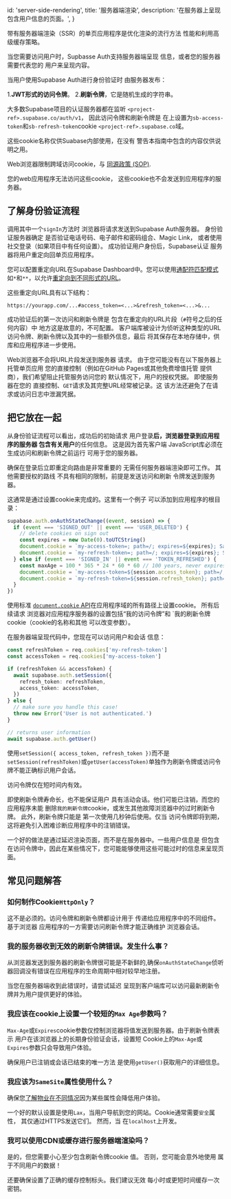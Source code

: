 
  id: 'server-side-rendering',
  title: '服务器端渲染',
  description: '在服务器上呈现包含用户信息的页面。',
}

带有服务器端渲染（SSR）的单页应用程序是优化渲染的流行方法 性能和利用高级缓存策略。

当您需要访问用户时，Supbasse Auth支持服务器端呈现 信息，或者您的服务器需要代表您的 用户来呈现内容。

当用户使用Supabase Auth进行身份验证时 由服务器发布：


1.**JWT形式的访问令牌**。
2.**刷新令牌**，它是随机生成的字符串。

大多数Supabase项目的认证服务器都在监听 `<project-ref>.supabase.co/auth/v1`，
因此访问令牌和刷新令牌是 在上设置为`sb-access-token`和`sb-refresh-token`cookie `<project-ref>.supabase.co`域。

<Admonition type="note">

这些cookie名称仅供Suabase内部使用，在没有 警告本指南中包含的内容仅供说明之用。

</Admonition>

Web浏览器限制跨域访问cookie，与 [同源政策 (SOP)](https://developer.mozilla.org/en-US/docs/Web/Security/Same-origin_policy).

您的web应用程序无法访问这些cookie，
这些cookie也不会发送到应用程序的服务器。

## 了解身份验证流程

调用其中一个`signIn`方法时 浏览器将请求发送到Supabase Auth服务器。
身份验证服务器确定 是否验证电话号码、电子邮件和密码组合、Magic Link， 或者使用社交登录（如果项目中有任何设置）。
成功验证用户身份后，Supabase认证 服务器将用户重定向回单页应用程序。


<Admonition type="tip">

您可以配置重定向URL在Supabase Dashboard中。您可以使用[通配符匹配模式](/docs/guides/auth#redirect-urls-and-wildcards) 如`*`和`**`，以允许[重定向到不同形式的URL](https://app.supabase.com/project/_/auth/url-configuration)。

</Admonition>

这些重定向URL具有以下结构：

```
https://yourapp.com/...#access_token=<...>&refresh_token=<...>&...
```

成功验证后的第一次访问和刷新令牌是 包含在重定向的URL片段（`#`符号之后的任何内容）中 地方这是故意的，不可配置。
客户端库被设计为侦听这种类型的URL 访问令牌、刷新令牌以及其中的一些额外信息，最后 将其保存在本地存储中，供库和应用程序进一步使用。


<Admonition type="info">

Web浏览器不会将URL片段发送到服务器 请求。
由于您可能没有在以下服务器上托管单页应用 您的直接控制（例如在GitHub Pages或其他免费增值托管 提供商），我们希望阻止托管服务访问您的 默认情况下，用户的授权凭据。
即使服务器在您的 直接控制、`GET`请求及其完整URL经常被记录。这 该方法还避免了在请求或访问日志中泄漏凭据。

</Admonition>

## 把它放在一起

从身份验证流程可以看出，成功后的初始请求 用户登录**后，浏览器登录到应用程序的服务器 包含有关用户**的任何信息。
这是因为首先客户端 JavaScript库必须在生成访问和刷新令牌之前运行 可用于您的服务器。

确保在登录后立即重定向路由是非常重要的 无需任何服务器端渲染即可工作。
其他需要授权的路线 不具有相同的限制，前提是发送访问和刷新 令牌发送到服务器。

这通常是通过设置cookie来完成的。这里有一个例子 可以添加到应用程序的根目录：


```typescript
supabase.auth.onAuthStateChange((event, session) => {
  if (event === 'SIGNED_OUT' || event === 'USER_DELETED') {
    // delete cookies on sign out
    const expires = new Date(0).toUTCString()
    document.cookie = `my-access-token=; path=/; expires=${expires}; SameSite=Lax; secure`
    document.cookie = `my-refresh-token=; path=/; expires=${expires}; SameSite=Lax; secure`
  } else if (event === 'SIGNED_IN' || event === 'TOKEN_REFRESHED') {
    const maxAge = 100 * 365 * 24 * 60 * 60 // 100 years, never expires
    document.cookie = `my-access-token=${session.access_token}; path=/; max-age=${maxAge}; SameSite=Lax; secure`
    document.cookie = `my-refresh-token=${session.refresh_token}; path=/; max-age=${maxAge}; SameSite=Lax; secure`
  }
})
```

使用标准
[`document.cookie` API](https://developer.mozilla.org/en-US/docs/Web/API/Document/cookie)在应用程序域的所有路径上设置cookie。
所有后续请求 浏览器对应用程序服务器的设置包括“我的访问令牌”和 `我的刷新令牌cookie（cookie的名称和其他 可以改变参数）。

在服务器端呈现代码中，您现在可以访问用户和会话 信息：

```typescript
const refreshToken = req.cookies['my-refresh-token']
const accessToken = req.cookies['my-access-token']

if (refreshToken && accessToken) {
  await supabase.auth.setSession({
    refresh_token: refreshToken,
    access_token: accessToken,
  })
} else {
  // make sure you handle this case!
  throw new Error('User is not authenticated.')
}

// returns user information
await supabase.auth.getUser()
```

使用`setSession({ access_token, refresh_token })`而不是 `setSession(refreshToken)`或`getUser(accessToken)`单独作为刷新令牌或访问令牌不能正确标识用户会话。

访问令牌仅在短时间内有效。

即使刷新令牌寿命长，也不能保证用户 具有活动会话。他们可能已注销，而您的应用程序未能 删除`我的刷新令牌`cookie，或发生其他故障浏览器中的过时刷新令牌。
此外，刷新令牌只能是 第一次使用几秒钟后使用。仅当 访问令牌即将到期，这将避免引入困难诊断应用程序中的注销错误。 

一个好的做法是通过延迟渲染页面，而不是在服务器中。一些用户信息是 但包含在访问令牌中，因此在某些情况下，您可能能够使用这些可能过时的信息来呈现页面。


## 常见问题解答

### 如何制作Cookie`HttpOnly`？

这不是必须的。访问令牌和刷新令牌都设计用于 传递给应用程序中的不同组件。基于浏览器 应用程序的一方需要访问刷新令牌才能正确维护 浏览器会话。

### 我的服务器收到无效的刷新令牌错误。发生什么事？

从浏览器发送到服务器的刷新令牌很可能是不新鲜的,确保`onAuthStateChange`侦听器回调没有错误在应用程序的生命周期中相对较早地注册。 

当您在服务器端收到此错误时，请尝试延迟 呈现到客户端库可以访问最新刷新令牌并为用户提供更好的体验。


### 我应该在cookie上设置一个较短的`Max Age`参数吗？

`Max-Age`或`Expires`cookie参数仅控制浏览器将值发送到服务器。由于刷新令牌表示 用户在该浏览器上的长期身份验证会话，设置短 Cookie上的`Max-Age`或`Expires`参数只会导致用户体验。 

确保用户已注销或会话已结束的唯一方法 是使用`getUser()`获取用户的详细信息。


### 我应该为`SameSite`属性使用什么？

确保您[了解物业在不同情况](https://developer.mozilla.org/en-US/docs/Web/HTTP/Headers/Set-Cookie/SameSite)因为某些属性会降低用户体验。


一个好的默认设置是使用`Lax`，当用户导航到您的网站。Cookie通常需要`安全`属性， 其仅通过HTTPS发送它们。
然而，当 在`localhost`上开发。

### 我可以使用CDN或缓存进行服务器端渲染吗？

是的，但您需要小心至少包含刷新令牌cookie 值。
否则，您可能会意外地使用 属于不同用户的数据！

还要确保设置了正确的缓存控制标头。我们建议无效 每小时或更短时间缓存一次密钥。


